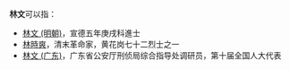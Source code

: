 '''林文'''可以指：
* [[林文_(明朝)|林文 (明朝)]]，宣德五年庚戌科進士
* [[林時爽|林時爽]]，清末革命家，黄花岗七十二烈士之一
* [[林文_(广东)|林文 (广东)]]，广东省公安厅刑侦局综合指导处调研员，第十届全国人大代表
{{Disambiguation|W|Cat=二字林姓人名消歧義}}